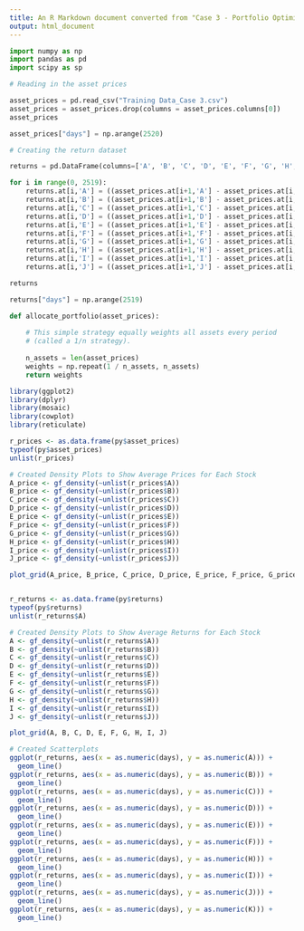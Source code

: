 ```yaml
---
title: An R Markdown document converted from "Case 3 - Portfolio Optimization.ipynb"
output: html_document
---
```


```python
import numpy as np
import pandas as pd
import scipy as sp
```

```python
# Reading in the asset prices

asset_prices = pd.read_csv("Training Data_Case 3.csv")
asset_prices = asset_prices.drop(columns = asset_prices.columns[0])
asset_prices

asset_prices["days"] = np.arange(2520)
```

```python
# Creating the return dataset

returns = pd.DataFrame(columns=['A', 'B', 'C', 'D', 'E', 'F', 'G', 'H', 'I', 'J'])

for i in range(0, 2519):
    returns.at[i,'A'] = ((asset_prices.at[i+1,'A'] - asset_prices.at[i,'A']) / asset_prices.at[i,'A'])*100
    returns.at[i,'B'] = ((asset_prices.at[i+1,'B'] - asset_prices.at[i,'B']) / asset_prices.at[i,'B'])*100
    returns.at[i,'C'] = ((asset_prices.at[i+1,'C'] - asset_prices.at[i,'C']) / asset_prices.at[i,'C'])*100
    returns.at[i,'D'] = ((asset_prices.at[i+1,'D'] - asset_prices.at[i,'D']) / asset_prices.at[i,'D'])*100
    returns.at[i,'E'] = ((asset_prices.at[i+1,'E'] - asset_prices.at[i,'E']) / asset_prices.at[i,'E'])*100
    returns.at[i,'F'] = ((asset_prices.at[i+1,'F'] - asset_prices.at[i,'F']) / asset_prices.at[i,'F'])*100
    returns.at[i,'G'] = ((asset_prices.at[i+1,'G'] - asset_prices.at[i,'G']) / asset_prices.at[i,'G'])*100
    returns.at[i,'H'] = ((asset_prices.at[i+1,'H'] - asset_prices.at[i,'H']) / asset_prices.at[i,'H'])*100
    returns.at[i,'I'] = ((asset_prices.at[i+1,'I'] - asset_prices.at[i,'I']) / asset_prices.at[i,'I'])*100
    returns.at[i,'J'] = ((asset_prices.at[i+1,'J'] - asset_prices.at[i,'J']) / asset_prices.at[i,'J'])*100

returns

returns["days"] = np.arange(2519)
```

```python
def allocate_portfolio(asset_prices):
    
    # This simple strategy equally weights all assets every period
    # (called a 1/n strategy).
    
    n_assets = len(asset_prices)
    weights = np.repeat(1 / n_assets, n_assets)
    return weights
```

```r
library(ggplot2)
library(dplyr)
library(mosaic)
library(cowplot)
library(reticulate)

r_prices <- as.data.frame(py$asset_prices)
typeof(py$asset_prices)
unlist(r_prices)

# Created Density Plots to Show Average Prices for Each Stock
A_price <- gf_density(~unlist(r_prices$A))
B_price <- gf_density(~unlist(r_prices$B))
C_price <- gf_density(~unlist(r_prices$C))
D_price <- gf_density(~unlist(r_prices$D))
E_price <- gf_density(~unlist(r_prices$E))
F_price <- gf_density(~unlist(r_prices$F))
G_price <- gf_density(~unlist(r_prices$G))
H_price <- gf_density(~unlist(r_prices$H))
I_price <- gf_density(~unlist(r_prices$I))
J_price <- gf_density(~unlist(r_prices$J))

plot_grid(A_price, B_price, C_price, D_price, E_price, F_price, G_price, H_price, I_price, J_price)


r_returns <- as.data.frame(py$returns)
typeof(py$returns)
unlist(r_returns$A)

# Created Density Plots to Show Average Returns for Each Stock
A <- gf_density(~unlist(r_returns$A))
B <- gf_density(~unlist(r_returns$B))
C <- gf_density(~unlist(r_returns$C))
D <- gf_density(~unlist(r_returns$D))
E <- gf_density(~unlist(r_returns$E))
F <- gf_density(~unlist(r_returns$F))
G <- gf_density(~unlist(r_returns$G))
H <- gf_density(~unlist(r_returns$H))
I <- gf_density(~unlist(r_returns$I))
J <- gf_density(~unlist(r_returns$J))

plot_grid(A, B, C, D, E, F, G, H, I, J)

# Created Scatterplots 
ggplot(r_returns, aes(x = as.numeric(days), y = as.numeric(A))) +
  geom_line()
ggplot(r_returns, aes(x = as.numeric(days), y = as.numeric(B))) +
  geom_line()
ggplot(r_returns, aes(x = as.numeric(days), y = as.numeric(C))) +
  geom_line()
ggplot(r_returns, aes(x = as.numeric(days), y = as.numeric(D))) +
  geom_line()
ggplot(r_returns, aes(x = as.numeric(days), y = as.numeric(E))) +
  geom_line()
ggplot(r_returns, aes(x = as.numeric(days), y = as.numeric(F))) +
  geom_line()
ggplot(r_returns, aes(x = as.numeric(days), y = as.numeric(H))) +
  geom_line()
ggplot(r_returns, aes(x = as.numeric(days), y = as.numeric(I))) +
  geom_line()
ggplot(r_returns, aes(x = as.numeric(days), y = as.numeric(J))) +
  geom_line()
ggplot(r_returns, aes(x = as.numeric(days), y = as.numeric(K))) +
  geom_line()
```



